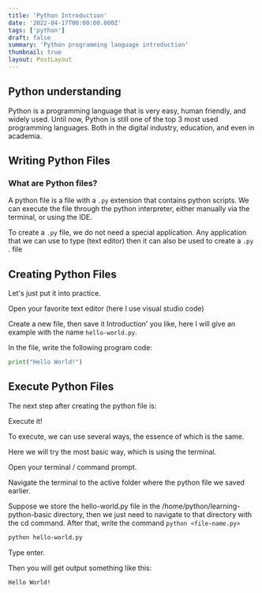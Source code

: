 ```yaml
---
title: 'Python Introduction'
date: '2022-04-17T00:00:00.000Z'
tags: ['python']
draft: false
summary: 'Python programming language introduction'
thumbnail: true
layout: PostLayout
---
```


## Python understanding

Python is a programming language that is very easy, human friendly, and widely used. Until now, Python is still one of the top 3 most used programming languages. Both in the digital industry, education, and even in academia.

## Writing Python Files

### What are Python files?

A python file is a file with a `.py` extension that contains python scripts. We can execute the file through the python interpreter, either manually via the terminal, or using the IDE.

To create a `.py` file, we do not need a special application. Any application that we can use to type (text editor) then it can also be used to create a `.py` . file

## Creating Python Files

Let's just put it into practice.

Open your favorite text editor (here I use visual studio code)

Create a new file, then save it Introduction' you like, here I will give an example with the name `hello-world.py`.

In the file, write the following program code:

```python:hello-world.py
print("Hello World!")
```

## Execute Python Files

The next step after creating the python file is:

Execute it!

To execute, we can use several ways, the essence of which is the same.

Here we will try the most basic way, which is using the terminal.

Open your terminal / command prompt.

Navigate the terminal to the active folder where the python file we saved earlier.

Suppose we store the hello-world.py file in the /home/python/learning-python-basic directory, then we just need to navigate to that directory with the cd command.
After that, write the command `python <file-name.py>`

```sh
python hello-world.py
```

Type enter.

Then you will get output something like this:

```console
Hello World!
```

